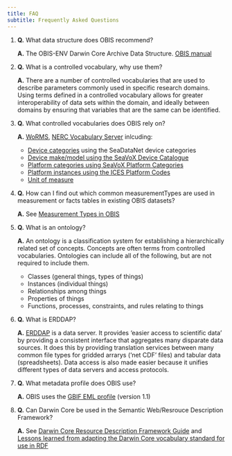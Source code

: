 ```yaml
---
title: FAQ
subtitle: Frequently Asked Questions
---
```


1. **Q.** What data structure does OBIS recommend?

   **A.** The OBIS-ENV Darwin Core Archive Data Structure. [OBIS manual](https://manual.obis.org/data_format.html#obis-holds-more-than-just-species-occurrences-the-env-data-approach)
 
2. **Q.** What is a controlled vocabulary, why use them?

   **A.** There are a number of controlled vocabularies that are used to describe parameters commonly used in specific research domains. Using terms defined in a controlled vocabulary allows for greater interoperability of data sets within the domain, and ideally between domains by ensuring that variables that are the same can be identified.

3. **Q.** What controlled vocabularies does OBIS rely on?

   **A.** [WoRMS](https://www.marinespecies.org/), [NERC Vocabulary Server](http://vocab.nerc.ac.uk/) inlcuding:
     * [Device categories](http://vocab.nerc.ac.uk/collection/L05/current/) using the SeaDataNet device categories
     * [Device make/model using the SeaVoX Device Catalogue](http://vocab.nerc.ac.uk/collection/L22/current/)
     * [Platform categories using SeaVoX Platform Categories](http://vocab.nerc.ac.uk/collection/L06/current/)
     * [Platform instances using the ICES Platform Codes](http://vocab.nerc.ac.uk/collection/C17/current/)
     * [Unit of measure](http://vocab.nerc.ac.uk/collection/P06/current/)

4. **Q.** How can I find out which common measurementTypes are used in measurement or facts tables in existing OBIS datasets?

   **A.** See [Measurement Types in OBIS](https://mof.obis.org/)

5. **Q.** What is an ontology?

   **A.** An ontology is a classification system for establishing a hierarchically related set of concepts. Concepts are often terms from controlled vocabularies. Ontologies can include all of the following, but are not required to include them.

    - Classes (general things, types of things)
    - Instances (individual things)
    - Relationships among things
    - Properties of things
    - Functions, processes, constraints, and rules relating to things
      
7. **Q.** What is ERDDAP?

   **A.** [ERDDAP](https://coastwatch.pfeg.noaa.gov/erddap/index.html) is a data server. It provides 'easier access to scientific data' by providing a consistent interface that aggregates many disparate data sources. It does this by providing translation services between many common file types for gridded arrarys ('net CDF' files) and tabular data (spreadsheets). Data access is also made easier because it unifies different types of data servers and access protocols.

8. **Q.** What metadata profile does OBIS use?

   **A.** OBIS uses the [GBIF EML profile](http://rs.gbif.org/schema/eml-gbif-profile/1.1/eml-gbif-profile.xsd) (version 1.1)
  
9. **Q.** Can Darwin Core be used in the Semantic Web/Resrouce Description Framework?

   **A.** See [Darwin Core Resource Description Framework Guide](https://dwc.tdwg.org/rdf/) and [Lessons learned from adapting the Darwin Core vocabulary standard for use in RDF](http://www.semantic-web-journal.net/system/files/swj1093.pdf)

